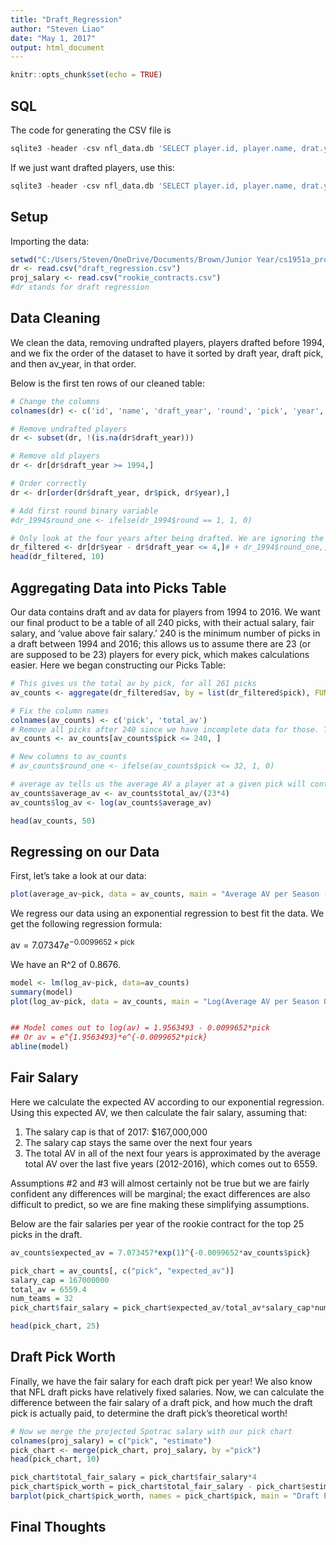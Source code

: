 ```yaml
---
title: "Draft_Regression"
author: "Steven Liao"
date: "May 1, 2017"
output: html_document
---
```


```r
knitr::opts_chunk$set(echo = TRUE)
```
## SQL

The code for generating the CSV file is
```r
sqlite3 -header -csv nfl_data.db 'SELECT player.id, player.name, drat.year, draft.round, draft.pick, av.year, av.av_value FROM av JOIN (player LEFT JOIN draft ON player.id == draft.player_id) p ON player.id == av.player-id ORDER BY player.id, av.year;' > ../data/draft_regression.csv
```
If we just want drafted players, use this:
```r
sqlite3 -header -csv nfl_data.db 'SELECT player.id, player.name, drat.year, draft.round, draft.pick, av.year, av.av_value FROM av JOIN (player JOIN draft ON player.id == draft.player_id) p ON player.id == av.player-id AND draft.year >= 1994 ORDER BY player.id, av.year;' > ../data/draft_regression.csv
```

## Setup 

Importing the data:
```r
setwd("C:/Users/Steven/OneDrive/Documents/Brown/Junior Year/cs1951a_project/data")
dr <- read.csv("draft_regression.csv")
proj_salary <- read.csv("rookie_contracts.csv")
#dr stands for draft regression
```

## Data Cleaning

We clean the data, removing undrafted players, players drafted before 1994, and we fix the order of the dataset to have it sorted by draft year, draft pick, and then av_year, in that order.

Below is the first ten rows of our cleaned table:
```r
# Change the columns
colnames(dr) <- c('id', 'name', 'draft_year', 'round', 'pick', 'year', 'av')

# Remove undrafted players
dr <- subset(dr, !(is.na(dr$draft_year)))

# Remove old players
dr <- dr[dr$draft_year >= 1994,]

# Order correctly
dr <- dr[order(dr$draft_year, dr$pick, dr$year),]

# Add first round binary variable
#dr_1994$round_one <- ifelse(dr_1994$round == 1, 1, 0)

# Only look at the four years after being drafted. We are ignoring the fifth year option for now
dr_filtered <- dr[dr$year - dr$draft_year <= 4,]# + dr_1994$round_one,]
head(dr_filtered, 10)
```

## Aggregating Data into Picks Table

Our data contains draft and av data for players from 1994 to 2016. We want our final product to be a table of all 240 picks, with their actual salary, fair salary, and 'value above fair salary.' 240 is the minimum number of picks in a draft between 1994 and 2016; this allows us to assume there are 23 (or are supposed to be 23) players for every pick, which makes calculations easier. Here we began constructing our Picks Table:
```r
# This gives us the total av by pick, for all 261 picks
av_counts <- aggregate(dr_filtered$av, by = list(dr_filtered$pick), FUN = sum)

# Fix the column names
colnames(av_counts) <- c('pick', 'total_av')
# Remove all picks after 240 since we have incomplete data for those. There are many ways we can account for this but we are removing them for simplicity for now.
av_counts <- av_counts[av_counts$pick <= 240, ]

# New columns to av_counts
# av_counts$round_one <- ifelse(av_counts$pick <= 32, 1, 0)

# average av tells us the average AV a player at a given pick will contribute per season. 23 is then number of seasons, 4 is the rookie contrat length
av_counts$average_av <- av_counts$total_av/(23*4)
av_counts$log_av <- log(av_counts$average_av)

head(av_counts, 50)
```

## Regressing on our Data

First, let's take a look at our data:

```r
plot(average_av~pick, data = av_counts, main = "Average AV per Season (Over Rookie Contract) Against Pick Number", xlab = "Pick Number", ylab = "Average AV")
```

We regress our data using an exponential regression to best fit the data. We get the following regression formula:

$\text{av} = 7.07347e^{-0.0099652\times \text{pick}}$

We have an R^2 of 0.8676.
```r
model <- lm(log_av~pick, data=av_counts)
summary(model)
plot(log_av~pick, data = av_counts, main = "Log(Average AV per Season Over Rookie Contract) Against Pick Number", xlab = "Pick Number", ylab = "Logarithm of Average AV Per Season Over Rookie Contract")


## Model comes out to log(av) = 1.9563493 - 0.0099652*pick
## Or av = e^{1.9563493}*e^{-0.0099652*pick}
abline(model)
```

## Fair Salary

Here we calculate the expected AV according to our exponential regression. Using this expected AV, we then calculate the fair salary, assuming that:

1) The salary cap is that of 2017: $167,000,000
2) The salary cap stays the same over the next four years
3) The total AV in all of the next four years is approximated by the average total AV over the last five years (2012-2016), which comes out to 6559.

Assumptions #2 and #3 will almost certainly not be true but we are fairly confident any differences will be marginal; the exact differences are also difficult to predict, so we are fine making these simplifying assumptions.

Below are the fair salaries per year of the rookie contract for the top 25 picks in the draft.

```r
av_counts$expected_av = 7.073457*exp(1)^{-0.0099652*av_counts$pick}

pick_chart = av_counts[, c("pick", "expected_av")]
salary_cap = 167000000
total_av = 6559.4
num_teams = 32
pick_chart$fair_salary = pick_chart$expected_av/total_av*salary_cap*num_teams

head(pick_chart, 25)
```

## Draft Pick Worth
Finally, we have the fair salary for each draft pick per year! We also know that NFL draft picks have relatively fixed salaries. Now, we can calculate the difference between the fair salary of a draft pick, and how much the draft pick is actually paid, to determine the draft pick's theoretical worth!

```r
# Now we merge the projected Spotrac salary with our pick chart
colnames(proj_salary) = c("pick", "estimate")
pick_chart <- merge(pick_chart, proj_salary, by ="pick")
head(pick_chart, 10)

pick_chart$total_fair_salary = pick_chart$fair_salary*4
pick_chart$pick_worth = pick_chart$total_fair_salary - pick_chart$estimate
barplot(pick_chart$pick_worth, names = pick_chart$pick, main = "Draft Pick Value in Dollars", xlab = "Draft Pick Number", ylab = "Pick Value")
```

## Final Thoughts
